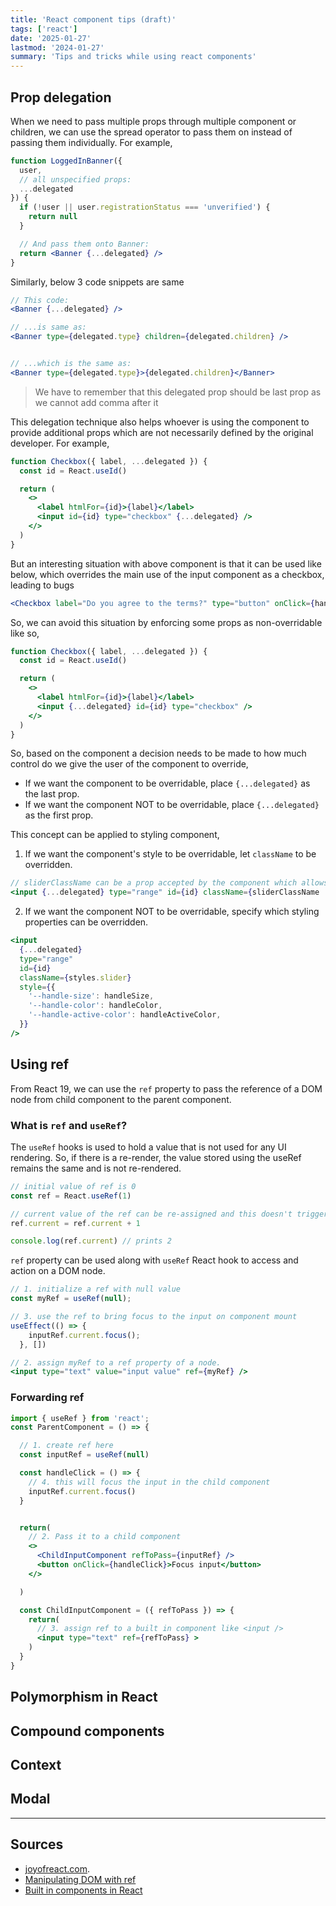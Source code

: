 ```yaml
---
title: 'React component tips (draft)'
tags: ['react']
date: '2025-01-27'
lastmod: '2024-01-27'
summary: 'Tips and tricks while using react components'
---
```


<TOCInline toc={props.toc} exclude="Overview" />

## Prop delegation

When we need to pass multiple props through multiple component or children, we can use the spread operator to pass them on instead of passing them individually.
For example,

```jsx
function LoggedInBanner({
  user,
  // all unspecified props:
  ...delegated
}) {
  if (!user || user.registrationStatus === 'unverified') {
    return null
  }

  // And pass them onto Banner:
  return <Banner {...delegated} />
}
```

Similarly, below 3 code snippets are same

```jsx
// This code:
<Banner {...delegated} />

// ...is same as:
<Banner type={delegated.type} children={delegated.children} />


// ...which is the same as:
<Banner type={delegated.type}>{delegated.children}</Banner>
```

> We have to remember that this delegated prop should be last prop as we cannot add comma after it

This delegation technique also helps whoever is using the component to provide additional props which are not necessarily defined by the original developer. For example,

```jsx
function Checkbox({ label, ...delegated }) {
  const id = React.useId()

  return (
    <>
      <label htmlFor={id}>{label}</label>
      <input id={id} type="checkbox" {...delegated} />
    </>
  )
}
```

But an interesting situation with above component is that it can be used like below, which overrides the main use of the input component as a checkbox, leading to bugs

```jsx
<Checkbox label="Do you agree to the terms?" type="button" onClick={handleAgreeToTerms} />
```

So, we can avoid this situation by enforcing some props as non-overridable like so,

```jsx
function Checkbox({ label, ...delegated }) {
  const id = React.useId()

  return (
    <>
      <label htmlFor={id}>{label}</label>
      <input {...delegated} id={id} type="checkbox" />
    </>
  )
}
```

So, based on the component a decision needs to be made to how much control do we give the user of the component to override,

- If we want the component to be overridable, place `{...delegated}` as the last prop.
- If we want the component NOT to be overridable, place `{...delegated}` as the first prop.

This concept can be applied to styling component,

1. If we want the component's style to be overridable, let `className` to be overridden.

```jsx
// sliderClassName can be a prop accepted by the component which allows className to be custom one.
<input {...delegated} type="range" id={id} className={sliderClassName || defaultStyling} />
```

2. If we want the component NOT to be overridable, specify which styling properties can be overridden.

```jsx
<input
  {...delegated}
  type="range"
  id={id}
  className={styles.slider}
  style={{
    '--handle-size': handleSize,
    '--handle-color': handleColor,
    '--handle-active-color': handleActiveColor,
  }}
/>
```

## Using ref

From React 19, we can use the `ref` property to pass the reference of a DOM node from child component to the parent component.

### What is `ref` and `useRef`?

The `useRef` hooks is used to hold a value that is not used for any UI rendering. So, if there is a re-render,
the value stored using the useRef remains the same and is not re-rendered.

```jsx:useRefExample.jsx
// initial value of ref is 0
const ref = React.useRef(1)

// current value of the ref can be re-assigned and this doesn't trigger a re-render
ref.current = ref.current + 1

console.log(ref.current) // prints 2
```

`ref` property can be used along with `useRef` React hook to access and action on a DOM node.

```jsx:refExample.jsx
// 1. initialize a ref with null value
const myRef = useRef(null);

// 3. use the ref to bring focus to the input on component mount
useEffect(() => {
    inputRef.current.focus();
  }, [])

// 2. assign myRef to a ref property of a node.
<input type="text" value="input value" ref={myRef} />
```

### Forwarding ref

```jsx:refForwardingExample.jsx
import { useRef } from 'react';
const ParentComponent = () => {

  // 1. create ref here
  const inputRef = useRef(null)

  const handleClick = () => {
    // 4. this will focus the input in the child component
    inputRef.current.focus()
  }


  return(
    // 2. Pass it to a child component
    <>
      <ChildInputComponent refToPass={inputRef} />
      <button onClick={handleClick}>Focus input</button>
    </>

  )

  const ChildInputComponent = ({ refToPass }) => {
    return(
      // 3. assign ref to a built in component like <input />
      <input type="text" ref={refToPass} >
    )
  }
}
```

## Polymorphism in React

## Compound components

## Context

## Modal

---

## Sources

- [joyofreact.com](https://joyofreact.com).
- [Manipulating DOM with ref](https://react.dev/learn/manipulating-the-dom-with-refs)
- [Built in components in React](https://react.dev/reference/react-dom/components/common)

